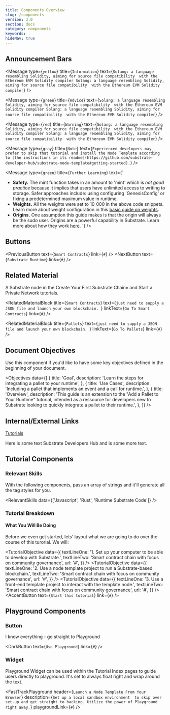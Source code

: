 ```yaml
---
title: Components Overview
slug: /components
version: 3.0
section: docs
category: components
keywords:
hideNav: true
---
```


## Announcement Bars

<Message
  type={`yellow`}
  title={`Information`}
  text={`Solang: a language resembling Solidity, aiming for source file compatibility 
with the Ethereum EVM Solidity compiler Solang: a language resembling Solidity, aiming for source file compatibility 
with the Ethereum EVM Solidity compiler`}
/>

<Message
  type={`green`}
  title={`Advice`}
  text={`Solang: a language resembling Solidity, aiming for source file compatibility 
with the Ethereum EVM Solidity compiler Solang: a language resembling Solidity, aiming for source file compatibility 
with the Ethereum EVM Solidity compiler`}
/>

<Message
  type={`red`}
  title={`Warning`}
  text={`Solang: a language resembling Solidity, aiming for source file compatibility 
with the Ethereum EVM Solidity compiler Solang: a language resembling Solidity, aiming for source file compatibility 
with the Ethereum EVM Solidity compiler`}
/>

<Message
  type={`gray`}
  title={`Note`}
  text={`Experienced developers may prefer to skip that tutorial and install the Node
  Template according to [the instructions in its readme](https://github.com/substrate-developer-hub/substrate-node-template#getting-started).`}
/>

<Message
  type={`green`}
  title={`Further Learning`}
  text={`
  - **Safety.** The mint function takes in an amount to 'mint' which is *not good practice* because it implies that
    users have unlimited access to writing to storage. Safer approaches include: using configuring 'GenesisConfig' or
    fixing a predetermined maximum value in runtime.
  - **Weights.** All the weights were set to 10_000 in the above code snippets. Learn more about weight
    configuration in this [basic guide on weights](./basic-tx-weight-calculations).
  - **Origins.** One assumption this guide makes is that the origin will always be the sudo user.
    Origins are a powerful capability in Substrate. Learn more about how they work
    [here](/v3/runtime/origins).
  `}
/>

## Buttons

<PreviousButton text={`Smart Contracts`} link={`#`} />
<NextButton text={`Substrate Runtime`} link={`#`} />

## Related Material

A Substrate node in the Create Your First Substrate Chain» and Start a Private Network tutorials.

<RelatedMaterialBlock
  title={`Smart Contracts`}
  text={`just need to supply a JSON file and launch your own blockchain. `}
  linkText={`Go To Smart Contracts`}
  link={`#`}
/>

<RelatedMaterialBlock
  title={`Pallets`}
  text={`just need to supply a JSON file and launch your own blockchain. `}
  linkText={`Go To Pallets`}
  link={`#`}
/>

## Document Objectives

Use this component if you'd like to have some key objectives defined in the beginning of your document.

<Objectives
  data={[
    {
      title: 'Goal',
      description: 'Learn the steps for integrating a pallet to your runtime',
    },
    {
      title: 'Use Cases',
      description:
        'Including a pallet that implements an event and a call for runtime.',
    },
    {
      title: 'Overview',
      description:
        'This guide is an extension to the "Add a Pallet to Your Runtime" tutorial, intended as a ressource for developers new to Substrate looking to quickly integrate a pallet to their runtime.',
    },
  ]}
/>

## Internal/External Links

[Tutorials](/tutorials)

Here is some text <ExternalLink url="https://docs.substrate.io">Substrate Developers Hub</ExternalLink> and is some more text.

## Tutorial Components

### Relevant Skills

With the following components, pass an array of strings and it'll generate all the tag styles for you.

<RelevantSkills data={['Javascript', 'Rust', 'Runtime Substrate Code']} />

### Tutorial Breakdown

#### What You Will Be Doing

Before we even get started, lets' layout what we are going to do over the course of this turorial. We will:

<TutorialObjective
  data={{
    textLineOne:
      '1. Set up your computer to be able to develop with Substrate.',
    textLineTwo: 'Smart contract chain with focus on community governance',
    url: '#',
  }}
/>
<TutorialObjective
  data={{
    textLineOne:
      '2. Use a node template project to run a Substrate-based blockchain.',
    textLineTwo: 'Smart contract chain with focus on community governance',
    url: '#',
  }}
/>
<TutorialObjective
  data={{
    textLineOne:
      '3. Use a front-end template project to interact with the template node.',
    textLineTwo: 'Smart contract chain with focus on community governance',
    url: '#',
  }}
/>
<AccentButton text={`Start this tutorial`} link={`#`} />

## Playground Components

### Button

I know everything - go straight to Playground

<DarkButton text={`Use Playground`} link={`#`} />

### Widget

Playground Widget can be used within the Tutorial Index pages to guide users directly to playground. It's set to always float right and wrap around the text.

<FastTrackPlayground
  header={`Launch a Node Template From Your Browser`}
  description={`Set up a local sandbox environment 
to skip over set-up and get straight to hacking. Utilize the power of Playground right away.`}
  playgroundLink={`#`}
/>
